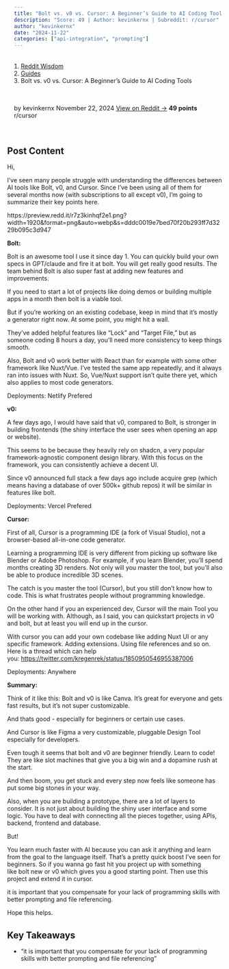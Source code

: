 ```yaml
---
title: "Bolt vs. v0 vs. Cursor: A Beginner’s Guide to AI Coding Tools"
description: "Score: 49 | Author: kevinkernx | Subreddit: r/cursor"
author: "kevinkernx"
date: "2024-11-22"
categories: ["api-integration", "prompting"]
---
```


<nav aria-label="breadcrumb">
  <ol class="breadcrumb">
    <li class="breadcrumb-item"><a href="../../../index.html">Reddit Wisdom</a></li>
    <li class="breadcrumb-item"><a href="../../index.html">Guides</a></li>
    <li class="breadcrumb-item active" aria-current="page">Bolt vs. v0 vs. Cursor: A Beginner’s Guide to AI Coding Tools</li>
  </ol>
</nav>

<div class="post-meta">
  <span class="author">by kevinkernx</span>
  <span class="date">November 22, 2024</span>
  <span class="reddit-link"><a href="https://reddit.com/r/cursor/comments/1gx5cxk/bolt_vs_v0_vs_cursor_a_beginners_guide_to_ai/" target="_blank">View on Reddit →</a></span>
  <span class="score">49 points</span>
  <span class="subreddit">r/cursor</span>
</div>


## Post Content

Hi,

I've seen many people struggle with understanding the differences between AI tools like Bolt, v0, and Cursor. Since I've been using all of them for several months now (with subscriptions to all except v0), I’m going to summarize their key points here.

https://preview.redd.it/r7z3kinhqf2e1.png?width=1920&format=png&auto=webp&s=dddc0019e7bed70f20b293ff7d3229b095c3d947

**Bolt:**

Bolt is an awesome tool I use it since day 1. You can quickly build your own specs in GPT/claude and fire it at bolt. You will get really good results. The team behind Bolt is also super fast at adding new features and improvements.

If you need to start a lot of projects like doing demos or building multiple apps in a month then bolt is a viable tool.

But if you're working on an existing codebase, keep in mind that it’s mostly a generator right now. At some point, you might hit a wall.

They’ve added helpful features like "Lock" and "Target File," but as someone coding 8 hours a day, you’ll need more consistency to keep things smooth.

Also, Bolt and v0 work better with React than for example with some other framework like Nuxt/Vue. I’ve tested the same app repeatedly, and it always ran into issues with Nuxt. So, Vue/Nuxt support isn’t quite there yet, which also applies to most code generators.

Deployments: Netlify Prefered

**v0:**

A few days ago, I would have said that v0, compared to Bolt, is stronger in building frontends (the shiny interface the user sees when opening an app or website).

This seems to be because they heavily rely on shadcn, a very popular framework-agnostic component design library. With this focus on the framework, you can consistently achieve a decent UI.

Since v0 announced full stack a few days ago include acquire grep (which means having a database of over 500k+ github repos) it will be similar in features like bolt.

Deployments: Vercel Prefered

**Cursor:**

First of all, Cursor is a programming IDE (a fork of Visual Studio), not a browser-based all-in-one code generator.

Learning a programming IDE is very different from picking up software like Blender or Adobe Photoshop. For example, if you learn Blender, you'll spend months creating 3D renders. Not only will you master the tool, but you'll also be able to produce incredible 3D scenes.

The catch is you master the tool (Cursor), but you still don't know how to code. This is what frustrates people without programming knowledge.

On the other hand if you an experienced dev, Cursor will the main Tool you will be working with. Although, as I said, you can quickstart projects in v0 and bolt, but at least you will end up in the cursor.

With cursor you can add your own codebase like adding Nuxt UI or any specific framework. Adding extensions. Using file references and so on. Here is a thread which can help you: [https://twitter.com/kregenrek/status/1850950546955387006](https://twitter.com/kregenrek/status/1850950546955387006)

Deployments: Anywhere

**Summary:**

Think of it like this: Bolt and v0 is like Canva. It’s great for everyone and gets fast results, but it’s not super customizable.

And thats good - especially for beginners or certain use cases.

And Cursor is like Figma a very customizable, pluggable Design Tool especially for developers.

Even tough it seems that bolt and v0 are beginner friendly. Learn to code! They are like slot machines that give you a big win and a dopamine rush at the start.

And then boom, you get stuck and every step now feels like someone has put some big stones in your way.

Also, when you are building a prototype, there are a lot of layers to consider. It is not just about building the shiny user interface and some logic. You have to deal with connecting all the pieces together, using APIs, backend, frontend and database.

But!

You learn much faster with AI because you can ask it anything and learn from the goal to the language itself. That's a pretty quick boost I've seen for beginners. So if you wanna go fast hit you project up with something like bolt new or v0 which gives you a good starting point. Then use this project and extend it in cursor.

it is important that you compensate for your lack of programming skills with better prompting and file referencing.

Hope this helps.

## Key Takeaways

- "it is important that you compensate for your lack of programming skills with better prompting and file referencing"

<style>
.post-meta {
  display: flex;
  gap: 1.5rem;
  flex-wrap: wrap;
  margin: 1rem 0 2rem 0;
  padding: 1rem;
  background: var(--bs-light);
  border-radius: 0.5rem;
  font-size: 0.9rem;
}

.post-meta span {
  color: var(--bs-secondary);
}

.post-meta .score {
  color: var(--bs-success);
  font-weight: bold;
}

.post-actions {
  display: flex;
  gap: 1rem;
  margin: 2rem 0;
}

.post-content {
  line-height: 1.8;
  font-size: 1.1rem;
}

h2, h3, h4 {
  margin-top: 2rem;
  margin-bottom: 1rem;
}

ul, ol {
  margin: 1rem 0;
  padding-left: 2rem;
}

blockquote {
  border-left: 4px solid var(--bs-primary);
  padding-left: 1rem;
  margin: 1.5rem 0;
  font-style: italic;
}

code {
  background: var(--bs-light);
  padding: 0.2rem 0.4rem;
  border-radius: 0.25rem;
}

pre {
  background: var(--bs-light);
  padding: 1rem;
  border-radius: 0.5rem;
  overflow-x: auto;
}
</style>